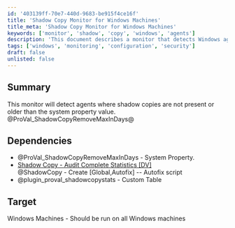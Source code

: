 ```yaml
---
id: '403139ff-70e7-440d-9683-be915f4ce16f'
title: 'Shadow Copy Monitor for Windows Machines'
title_meta: 'Shadow Copy Monitor for Windows Machines'
keywords: ['monitor', 'shadow', 'copy', 'windows', 'agents']
description: 'This document describes a monitor that detects Windows agents lacking shadow copies or having copies older than a specified system property value. It includes dependencies and target systems for implementation.'
tags: ['windows', 'monitoring', 'configuration', 'security']
draft: false
unlisted: false
---
```

## Summary

This monitor will detect agents where shadow copies are not present or older than the system property value. @ProVal_ShadowCopyRemoveMaxInDays@

## Dependencies

- @ProVal_ShadowCopyRemoveMaxInDays - System Property.
- [Shadow Copy - Audit Complete Statistics [DV]](https://proval.itglue.com/DOC-5078775-7751337)  
  @ShadowCopy - Create [Global,Autofix] -- Autofix script
- @plugin_proval_shadowcopystats - Custom Table

## Target

Windows Machines - Should be run on all Windows machines












